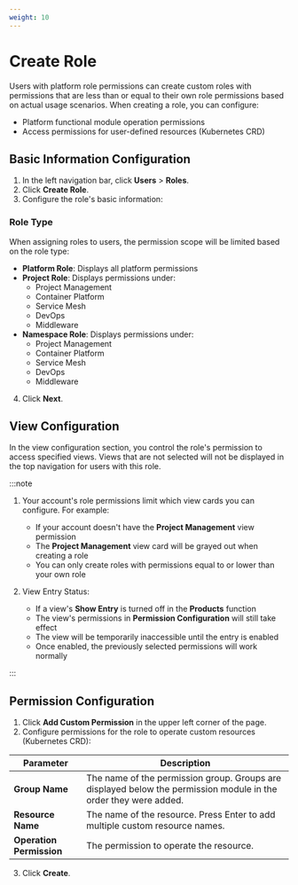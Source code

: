 ```yaml
---
weight: 10
---
```


# Create Role

Users with platform role permissions can create custom roles with permissions that are less than or equal to their own role permissions based on actual usage scenarios. When creating a role, you can configure:
- Platform functional module operation permissions
- Access permissions for user-defined resources (Kubernetes CRD)


## Basic Information Configuration

1. In the left navigation bar, click **Users** > **Roles**.
2. Click **Create Role**.
3. Configure the role's basic information:

### Role Type
When assigning roles to users, the permission scope will be limited based on the role type:

- **Platform Role**: Displays all platform permissions
- **Project Role**: Displays permissions under:
  - Project Management
  - Container Platform
  - Service Mesh
  - DevOps
  - Middleware
- **Namespace Role**: Displays permissions under:
  - Project Management
  - Container Platform
  - Service Mesh
  - DevOps
  - Middleware

4. Click **Next**.

## View Configuration

In the view configuration section, you control the role's permission to access specified views. Views that are not selected will not be displayed in the top navigation for users with this role.

:::note

1. Your account's role permissions limit which view cards you can configure. For example:
   - If your account doesn't have the **Project Management** view permission
   - The **Project Management** view card will be grayed out when creating a role
   - You can only create roles with permissions equal to or lower than your own role

2. View Entry Status:
   - If a view's **Show Entry** is turned off in the **Products** function
   - The view's permissions in **Permission Configuration** will still take effect
   - The view will be temporarily inaccessible until the entry is enabled
   - Once enabled, the previously selected permissions will work normally

:::

## Permission Configuration

1. Click **Add Custom Permission** in the upper left corner of the page.
2. Configure permissions for the role to operate custom resources (Kubernetes CRD):

| Parameter | Description |
| --------- | ----------- |
| **Group Name** | The name of the permission group. Groups are displayed below the permission module in the order they were added. |
| **Resource Name** | The name of the resource. Press Enter to add multiple custom resource names. |
| **Operation Permission** | The permission to operate the resource. |

3. Click **Create**.


